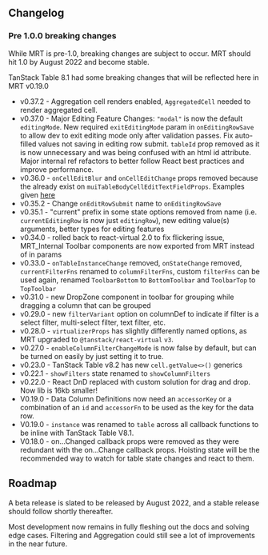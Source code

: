 
<Head>
  <title>Changelog and Roadmap - Material React Table Docs</title>
  <meta
    name="description"
    content="Material React Table Changelog and Roadmap for future development"
  />
</Head>

## Changelog

### Pre 1.0.0 breaking changes

While MRT is pre-1.0, breaking changes are subject to occur. MRT should hit 1.0 by August 2022 and become stable.

TanStack Table 8.1 had some breaking changes that will be reflected here in MRT v0.19.0

- v0.37.2 - Aggregation cell renders enabled, `AggregatedCell` needed to render aggregated cell.
- v0.37.0 - Major Editing Feature Changes: `"modal"` is now the default `editingMode`. New required `exitEditingMode` param in `onEditingRowSave` to allow dev to exit editing mode only after validation passes. Fix auto-filled values not saving in editing row submit. `tableId` prop removed as it is now unnecessary and was being confused with an html id attribute. Major internal ref refactors to better follow React best practices and improve performance.
- v0.36.0 - `onCellEditBlur` and `onCellEditChange` props removed because the already exist on `muiTableBodyCellEditTextFieldProps`. Examples given [here](/docs/guides/editing)
- v0.35.2 - Change `onEditRowSubmit` name to `onEditingRowSave`
- v0.35.1 - "current" prefix in some state options removed from name (i.e. `currentEditingRow` is now just `editingRow`), new editing value(s) arguments, better types for editing features
- v0.34.0 - rolled back to react-virtual 2.0 to fix flickering issue, MRT_Internal Toolbar components are now exported from MRT instead of in params
- v0.33.0 - `onTableInstanceChange` removed, `onStateChange` removed, `currentFilterFns` renamed to `columnFilterFns`, custom `filterFns` can be used again, renamed `ToolbarBottom` to `BottomToolbar` and `ToolbarTop` to `TopToolbar`
- v0.31.0 - new DropZone component in toolbar for grouping while dragging a column that can be grouped
- v0.29.0 - new `filterVariant` option on columnDef to indicate if filter is a select filter, multi-select filter, text filter, etc.
- v0.28.0 - `virtualizerProps` has slightly differently named options, as MRT upgraded to `@tanstack/react-virtual` `v3`.
- v0.27.0 - `enableColumnFilterChangeMode` is now false by default, but can be turned on easily by just setting it to true.
- v0.23.0 - TanStack Table v8.2 has new `cell.getValue<>()` generics
- v0.22.1 - `showFilters` state renamed to `showColumnFilters`
- v0.22.0 - React DnD replaced with custom solution for drag and drop. Now lib is 16kb smaller!
- V0.19.0 - Data Column Definitions now need an `accessorKey` or a combination of an `id` and `accessorFn` to be used as the key for the data row.
- V0.19.0 - `instance` was renamed to `table` across all callback functions to be inline with TanStack Table V8.1.
- V0.18.0 - on...Changed callback props were removed as they were redundant with the on...Change callback props. Hoisting state will be the recommended way to watch for table state changes and react to them.

## Roadmap

A beta release is slated to be released by August 2022, and a stable release should follow shortly thereafter.

Most development now remains in fully fleshing out the docs and solving edge cases. Filtering and Aggregation could still see a lot of improvements in the near future.
